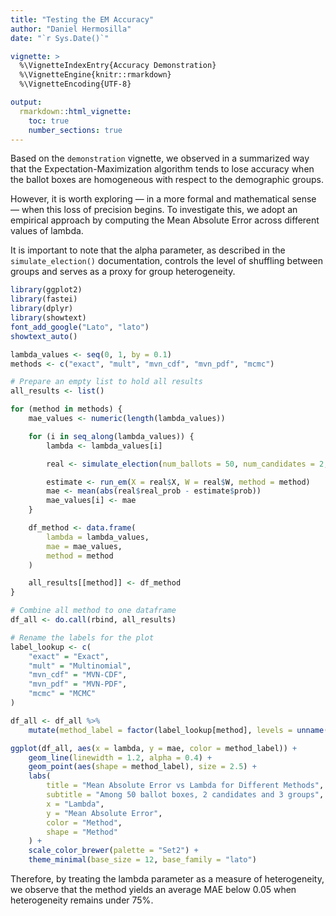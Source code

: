 ```yaml
---
title: "Testing the EM Accuracy"
author: "Daniel Hermosilla"
date: "`r Sys.Date()`"

vignette: >
  %\VignetteIndexEntry{Accuracy Demonstration}
  %\VignetteEngine{knitr::rmarkdown}
  %\VignetteEncoding{UTF-8}

output:
  rmarkdown::html_vignette:
    toc: true
    number_sections: true
---
```

Based on the `demonstration` vignette, we observed in a summarized way that the Expectation-Maximization algorithm tends to lose accuracy when the ballot boxes are homogeneous with respect to the demographic groups.

However, it is worth exploring — in a more formal and mathematical sense — when this loss of precision begins. To investigate this, we adopt an empirical approach by computing the Mean Absolute Error across different values of lambda.

It is important to note that the alpha parameter, as described in the `simulate_election()` documentation, controls the level of shuffling between groups and serves as a proxy for group heterogeneity.

```r
library(ggplot2)
library(fastei)
library(dplyr)
library(showtext)
font_add_google("Lato", "lato")
showtext_auto()

lambda_values <- seq(0, 1, by = 0.1)
methods <- c("exact", "mult", "mvn_cdf", "mvn_pdf", "mcmc")

# Prepare an empty list to hold all results
all_results <- list()

for (method in methods) {
    mae_values <- numeric(length(lambda_values))

    for (i in seq_along(lambda_values)) {
        lambda <- lambda_values[i]

        real <- simulate_election(num_ballots = 50, num_candidates = 2, num_groups = 3, seed = 42, lambda = lambda)

        estimate <- run_em(X = real$X, W = real$W, method = method)
        mae <- mean(abs(real$real_prob - estimate$prob))
        mae_values[i] <- mae
    }

    df_method <- data.frame(
        lambda = lambda_values,
        mae = mae_values,
        method = method
    )

    all_results[[method]] <- df_method
}

# Combine all method to one dataframe
df_all <- do.call(rbind, all_results)

# Rename the labels for the plot
label_lookup <- c(
    "exact" = "Exact",
    "mult" = "Multinomial",
    "mvn_cdf" = "MVN-CDF",
    "mvn_pdf" = "MVN-PDF",
    "mcmc" = "MCMC"
)

df_all <- df_all %>%
    mutate(method_label = factor(label_lookup[method], levels = unname(label_lookup)))

ggplot(df_all, aes(x = lambda, y = mae, color = method_label)) +
    geom_line(linewidth = 1.2, alpha = 0.4) +
    geom_point(aes(shape = method_label), size = 2.5) +
    labs(
        title = "Mean Absolute Error vs Lambda for Different Methods",
        subtitle = "Among 50 ballot boxes, 2 candidates and 3 groups",
        x = "Lambda",
        y = "Mean Absolute Error",
        color = "Method",
        shape = "Method"
    ) +
    scale_color_brewer(palette = "Set2") +
    theme_minimal(base_size = 12, base_family = "lato")
```

Therefore, by treating the lambda parameter as a measure of heterogeneity, we observe that the method yields an average MAE below $0.05$ when heterogeneity remains under $75\%$.
